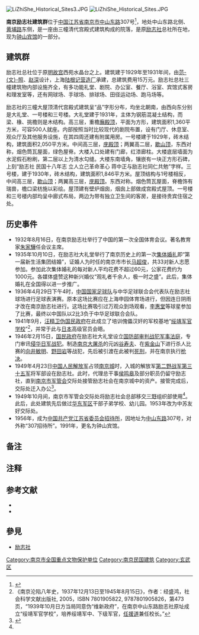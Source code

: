 {{coord|32|02|34|N|118|48|23|E|type:landmark|display=title}}
{{文物保护单位
| 级别 = 全国
|名称 = 励志社旧址
|图片 = [[File:LiZhiShe_Historical_Sites2.JPG|220px]]<br><small>原励志社大礼堂旧址，现为[[钟山宾馆|钟山宾馆]]</small>
|编号 = 7-1713-5-106
|分类 = 近现代重要史迹及代表性建筑
|时代 = 1929～1931年
|所在 = [[南京市|南京市]][[玄武区|玄武区]]
| 登录 = 2013年3月
}}
[[File:LiZhiShe_Historical_Sites3.JPG|right]]
[[File:LiZhiShe_Historical_Sites.JPG|right]]

'''南京励志社建筑群'''位于[[中国|中国]][[江苏省|江苏省]][[南京市|南京市]][[中山东路_(南京)|中山东路]]307号<ref group="参">{{cite web|url=http://www.njfcj.gov.cn/readnews.asp?artid=3188&curmenu=showclass.asp|title=南京市重要近现代建筑简介（第一批88处）|publisher=''南京市房产管理局''|date=2008-07-25|deadurl=yes|archiveurl=https://web.archive.org/web/20101203123920/http://www.njfcj.gov.cn/readnews.asp?artid=3188&curmenu=showclass.asp|archivedate=2010-12-03|accessdate=2009-05-15}}</ref>，地处中山东路北侧、[[黄埔路_(南京)|黄埔路]]东侧，是一座由三幢清代宫殿式建筑构成的院落，是原[[励志社|励志社]]总社{{noteTag|1=简称励志社。}}所在地，现为[[钟山宾馆|钟山宾馆]]的一部分。

==建筑群==

励志社总社位于原[[明故宫|明故宫]]西苑水晶台之上。建筑建于1929年至1931年间，由[[范文照|范-{文}-照]]、[[赵深|赵深]]设计，上海[[陆根记营造厂|陆根记营造厂]]承建，总建筑费用15万元{{noteTag|1=款项来源于上海银行界于[[中原大战|中原大战]]时期，捐献作为[[宋美龄|宋美龄]]发放[[国民革命军|国民革命军]]官兵犒赏金的剩余款。}}。励志社总社三幢建筑物内部设施齐全，有多功能礼堂、剧院、办公室、餐厅、浴室、宾馆式客房和理发室等，还有网球场、手球场、排球场、田径运动场、跑马场等。

励志社的三幢大屋顶清代宫殿式建筑呈“品”字形分布，均坐北朝南，由西向东分别是大礼堂、一号楼和三号楼。大礼堂建于1931年，主体为钢筋混凝土结构，而梁、椽、挑檐则是木结构。高三层，重檐[[廡殿顶|廡殿顶]]，平面为方形，建筑面积1,360平方米，可容500人就座。内部按照当时比较现代的剧院布置，设有门厅、休息室、观众厅及其他服务设施，在其四周还建有附属用房。一号楼建于1929年，砖木结构，建筑面积2,050平方米。中间高三层，[[庑殿顶|庑殿顶]]；两翼高二层，[[歇山顶|歇山顶]]，东西对称，烟色筒瓦屋面，绿色屋脊。大楼入口处建有门廊，红漆廊柱。大楼底层墙面为水泥假石粉刷，第二层以上为清水勾缝。大楼东南墙角，镶嵌有一块正方形石碑，上刻“励志社 民国十八年志 立人立己革命革心 蒋中正与励志社同仁共勉”字样。三号楼，建于1930年，砖木结构，建筑面积1,846平方米。屋顶结构与1号楼相反，中间高三层，[[歇山顶|歇山顶]]；两翼高三层，[[庑殿顶|庑殿顶]]。东西对称。烟色筒瓦屋面，脊檐饰有瑞兽，檐口梁枋施以彩绘。屋顶建有壁炉烟囱，烟囱上部做成宫殿式屋顶。一号楼和三号楼内部均呈中廊式布局，两边为带有独立卫生间的客房，是接待贵宾住宿之处。

==历史事件==
*1932年8月16日，在南京励志社举行了中国的第一次全国体育会议。著名教育家[[朱家驊|朱家驊]]任会议主席。
*1935年10月10日，在励志社大礼堂举行了南京历史上的第一次[[集体婚礼|集体婚礼]]即“第一届新生活集团结婚”，证婚人为时任的南京市市长[[马超俊|马超俊]]，共33对新人志愿参加。参加此次集体婚礼的每对新人平均花费不超过60元，公家花费约为1000元。各媒体盛赞这种新兴婚仪“观礼者千余人，极一时之盛”。此后，集体婚礼在全国得以进一步推广。
*1936年4月29日下午4时，[[中国国家足球队|中国国家足球队]]与中华足球联合会代表队在励志社球场进行足球表演赛。原本这场比赛应在上海申园体育场进行，但因连日阴雨才改在南京励志社进行。这场比赛吸引过万观众到场观看，[[李惠堂|李惠堂]]等球星参加了比赛，最终以中国队以2比3负于中华足球联合会队。
*1941年9月，[[汪精卫|汪精卫]][[伪国民政府|伪国民政府]]在此成立了培训傀儡汉奸的军校基地“[[绥靖军官学校|绥靖军官学校]]”<ref group="参">《南京沦陷八年史，1937年12月13日至1945年8月15日》，作者：经盛鸿，社会科学文献出版社, 2005，ISBN 7801905822, 9787801905826，第473页，“1939年10月日方当局同意伪“维新政府”，在南京中山东路励志社原址成立“绥靖军官学校”，培养绥靖军中、下级军官，[[任援道|任援道]]兼任校长。”</ref>，并常于此与[[日本|日本]]高级官员会晤。
*1946年2月15日，[[国民政府|国民政府]]在励志社大礼堂设立[[南京軍事法庭|国防部审判战犯军事法庭]]，专门审讯[[侵华日军|侵华日军]][[战犯|战犯]]。制造[[南京大屠杀|南京大屠杀]]的元凶[[谷寿夫|谷寿夫]]{{noteTag|1=1947年2月6日下午2时，南京军事法庭在励志社对战犯谷寿夫开始为期3天的公审。}}、在[[紫金山|紫金山]]下进行杀人比赛的[[向井敏明|向井敏明]]、[[野田岩|野田岩]]等战犯，先后被引渡在此被判[[死刑|死刑]]，并在南京执行[[枪决|枪决]]。
*1949年4月23日[[中国人民解放军|中国人民解放军]]占领[[南京城|南京城]]时，入城的解放军[[第二野战军|第二野战军]][[中国人民解放军第三十五军|第三十五军]]将军部设在励志社。此时，代理总干事[[侯鸣皋|侯鸣皋]]及部分职员仍留守励志社，直到[[南京市军管会|南京市军管会]]交际处接管励志社会在南京城中的资产。接管完成后，交际处迁入办公<ref name="a1">{{Cite web |url=http://dsb.nanjing.gov.cn/dsxc/dszs/201307/t20130715_960639.html |title=忆南京解放初期的统战工作|accessdate=2018-07-08 |author=张意远 |date=2013-12-17|work= |publisher=南京党史网|language=Zh-hans }}</ref>。
*1949年10月间，南京市军管会交际处将励志社会总部移交[[中国人民解放军第三野战军|三野]]组织部使用<ref name="a1"/>。此后，此处建筑先后做过[[华东军区|华东军区]]干部子弟学校、幼儿园。1953年改为中苏友好交际处。
*1956年，成为[[中国共产党江苏省委员会|中国共产党江苏省委员会]][[招待所|招待所]]，因地址为[[中山东路_(南京)|中山东路]]307号，对外称“307招待所”。1991年，更名为钟山宾馆。

== 备注 ==

{{noteFoot}}

==注释==

{{Reflist}}

==参考文献==
<div class="references-small">
<references group="参"/>
</div>
*{{cite web|url=http://www.jllib.cn:8080/c/njmb/b/91461328|title=原励志社建筑群|publisher=''金陵图书馆''|accessdate=2009-05-10}}{{dead link|date=2017年11月 |bot=InternetArchiveBot |fix-attempted=yes }}
*{{cite web|url=http://www.nanjing.gov.cn/culture/csjy/zjnj/200704/t20070417_211053.htm|title=励志社旧址|publisher=''金陵文脉''|accessdate=2009-05-12|deadurl=yes|archiveurl=https://web.archive.org/web/20120927065917/http://www.nanjing.gov.cn/culture/csjy/zjnj/200704/t20070417_211053.htm|archivedate=2012-09-27}}

==參見==
*[[励志社|励志社]]

{{南京民国建筑}}
{{江苏全国重点文物保护单位|nocat}}

[[Category:南京市全国重点文物保护单位|Category:南京市全国重点文物保护单位]]
[[Category:南京民国建筑|Category:南京民国建筑]]
[[Category:玄武区|Category:玄武区]]